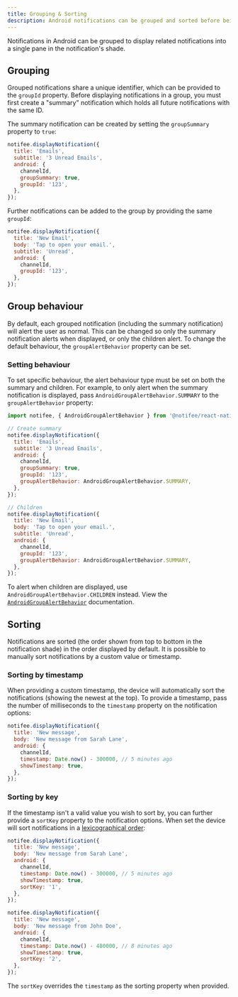 ```yaml
---
title: Grouping & Sorting
description: Android notifications can be grouped and sorted before being displayed to users.
---
```


Notifications in Android can be grouped to display related notifications into a single pane in the notification's shade.

<Vimeo id="385950479" caption="Android Grouped Notifications" />

## Grouping

Grouped notifications share a unique identifier, which can be provided to the `groupId` property.
Before displaying notifications in a group, you must first create a "summary" notification which holds all future
notifications with the same ID.

The summary notification can be created by setting the `groupSummary` property to `true`:

```js
notifee.displayNotification({
  title: 'Emails',
  subtitle: '3 Unread Emails',
  android: {
    channelId,
    groupSummary: true,
    groupId: '123',
  },
});
```

Further notifications can be added to the group by providing the same `groupId`:

```js
notifee.displayNotification({
  title: 'New Email',
  body: 'Tap to open your email.',
  subtitle: 'Unread',
  android: {
    channelId,
    groupId: '123',
  },
});
```

## Group behaviour

By default, each grouped notification (including the summary notification) will alert the user as normal. This
can be changed so only the summary notification alerts when displayed, or only the children alert. To change the default
behaviour, the `groupAlertBehavior` property can be set.

### Setting behaviour

To set specific behaviour, the alert behaviour type must be set on both the summary and children. For example, to only
alert when the summary notification is displayed, pass `AndroidGroupAlertBehavior.SUMMARY` to the `groupAlertBehavior`
property:

```js
import notifee, { AndroidGroupAlertBehavior } from '@notifee/react-native';

// Create summary
notifee.displayNotification({
  title: 'Emails',
  subtitle: '3 Unread Emails',
  android: {
    channelId,
    groupSummary: true,
    groupId: '123',
    groupAlertBehavior: AndroidGroupAlertBehavior.SUMMARY,
  },
});

// Children
notifee.displayNotification({
  title: 'New Email',
  body: 'Tap to open your email.',
  subtitle: 'Unread',
  android: {
    channelId,
    groupId: '123',
    groupAlertBehavior: AndroidGroupAlertBehavior.SUMMARY,
  },
});
```

To alert when children are displayed, use `AndroidGroupAlertBehavior.CHILDREN` instead. View the
[`AndroidGroupAlertBehavior`](/react-native/reference/androidgroupalertbehavior) documentation.

## Sorting

Notifications are sorted (the order shown from top to bottom in the notification shade) in the order displayed by default.
It is possible to manually sort notifications by a custom value or timestamp.

### Sorting by timestamp

When providing a custom timestamp, the device will automatically sort the notifications (showing the newest at the top).
To provide a timestamp, pass the number of milliseconds to the `timestamp` property on the notification options:

```js
notifee.displayNotification({
  title: 'New message',
  body: 'New message from Sarah Lane',
  android: {
    channelId,
    timestamp: Date.now() - 300000, // 5 minutes ago
    showTimestamp: true,
  },
});
```

### Sorting by key

If the timestamp isn't a valid value you wish to sort by, you can further provide a `sortKey` property to the
notification options. When set the device will sort notifications in a [lexicographical order](https://en.wikipedia.org/wiki/Lexicographical_order):

```js
notifee.displayNotification({
  title: 'New message',
  body: 'New message from Sarah Lane',
  android: {
    channelId,
    timestamp: Date.now() - 300000, // 5 minutes ago
    showTimestamp: true,
    sortKey: '1',
  },
});

notifee.displayNotification({
  title: 'New message',
  body: 'New message from John Doe',
  android: {
    channelId,
    timestamp: Date.now() - 480000, // 8 minutes ago
    showTimestamp: true,
    sortKey: '2',
  },
});
```

The `sortKey` overrides the `timestamp` as the sorting property when provided.
